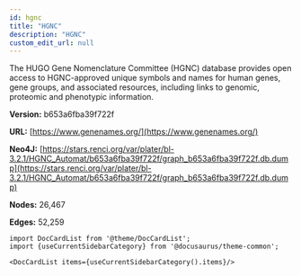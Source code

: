 ```yaml
---
id: hgnc
title: "HGNC"
description: "HGNC"
custom_edit_url: null
---
```





The HUGO Gene Nomenclature Committee (HGNC) database provides open access to HGNC-approved unique symbols and names for human genes, gene groups, and associated resources, including links to genomic, proteomic and phenotypic information.

**Version:** b653a6fba39f722f

**URL:** [https://www.genenames.org/](https://www.genenames.org/)

**Neo4J:** [https://stars.renci.org/var/plater/bl-3.2.1/HGNC_Automat/b653a6fba39f722f/graph_b653a6fba39f722f.db.dump](https://stars.renci.org/var/plater/bl-3.2.1/HGNC_Automat/b653a6fba39f722f/graph_b653a6fba39f722f.db.dump)

**Nodes:** 26,467

**Edges:** 52,259





```mdx-code-block
import DocCardList from '@theme/DocCardList';
import {useCurrentSidebarCategory} from '@docusaurus/theme-common';

<DocCardList items={useCurrentSidebarCategory().items}/>
```
      